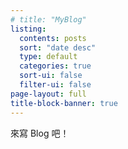 ```yaml
---
# title: "MyBlog"
listing:
  contents: posts
  sort: "date desc"
  type: default
  categories: true
  sort-ui: false
  filter-ui: false
page-layout: full
title-block-banner: true
---
```


<!-- use quarto preview to exine website -->

<!-- 或vscode點擊右上角 -->

來寫 Blog 吧！

